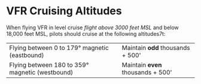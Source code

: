 

# VFR Cruising Altitudes

When flying VFR in level cruise _flight above 3000 feet MSL_ and below 18,000
feet MSL, pilots should cruise at the following altitudes7t:

<table style={{ width: '100%', marginBottom: '1.0em' }}>
  <tbody>
    <tr>
      <td>Flying between 0 to 179&deg; magnetic (eastbound)</td>
      <td>
        Maintain <strong>odd</strong> thousands + 500'
      </td>
    </tr>
    <tr>
      <td>Flying between 180 to 359&deg; magnetic (westbound)</td>
      <td>
        Maintain <strong>even</strong> thousands + 500'
      </td>
    </tr>
  </tbody>
</table>

<Reg part="91.159" />
